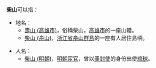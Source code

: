'''柴山'''可以指：
*地名：
** [[壽山_(高雄市)|壽山 (高雄市)]]，俗稱柴山，[[高雄市|高雄市]]的一座山體。
** [[柴山_(舟山)|柴山 (舟山)]]，[[浙江省|浙江省]][[舟山群島|舟山群島]]的一座有人居住島嶼。

*人名：
**[[柴山_(明朝)|柴山 (明朝)]]，[[明朝|明朝]][[宦官|宦官]]，曾以[[冊封使|冊封使]]的身份出使[[琉球|琉球]]。

{{消歧義|cat=二字消歧義}}